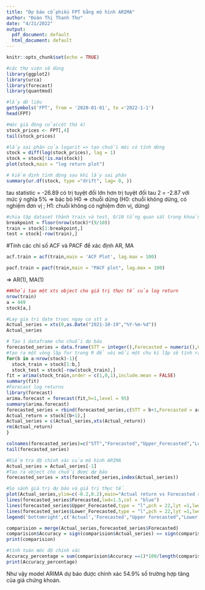 ```yaml
---
title: "Dự báo cổ phiếu FPT bằng mô hình ARIMA"
author: "Đoàn Thị Thanh Thư"
date: "4/21/2022"
output:
  pdf_document: default
  html_document: default
---
```


```r
knitr::opts_chunk$set(echo = TRUE)
```

```r
#các thư viện sẽ dùng
library(ggplot2)
library(urca)
library(forecast)
library(quantmod)
```

```r
#lấy dữ liệu
getSymbols('FPT', from = '2020-01-01', to ='2022-1-1')
head(FPT)
```

```r
#mức giá đóng cửa(cột thứ 4)
stock_prices <- FPT[,4]
tail(stock_prices)
```


```r
#lấy sai phân của logarit => tạo chuỗi mới có tính dừng
stock = diff(log(stock_prices), lag = 1)
stock = stock[!is.na(stock)]
plot(stock,main = "log return plot")
```

```r
# kiểm định tính dừng sau khi lấy sai phân
summary(ur.df(stock, type ="drift", lag= 0, ))
```
tau statistic = -26.89 có trị tuyệt đối lớn hơn trị tuyệt đối tau 2  = -2.87 với mức ý nghĩa 5%
=> bác bỏ H0 => chuỗi dừng (H0: chuỗi không dừng, có nghiệm đơn vị ; H1: chuỗi không có nghiệm đơn vị, dừng)
```r
#chia tập dataset thành train và test, 9/10 tổng quan sát trong khoảng thời đầu
breakpoint = floor(nrow(stock)*(9/10)) 
train = stock[1:breakpoint,]
test = stock[-row(train),]
```
#Tính các chỉ số ACF và PACF để xác định AR, MA
```r
acf.train = acf(train,main = 'ACF Plot', lag.max = 100)
```

```r
pacf.train = pacf(train,main = "PACF plot", lag.max = 100)
```
=> AR(1), MA(1)
```r
##Khởi tạo một xts object cho giá trị thực tế của log return
nrow(train)
a = 449
stock[a,]
```

```r
#Lay gia tri date truoc ngay co stt a
Actual_series = xts(0,as.Date("2021-10-19","%Y-%m-%d"))
Actual_series
```

```r
# Tạo 1 dataframe cho chuỗi dự báo
forecasted_series = data.frame(STT = integer(),Forecasted = numeric(),Upper_Forecasted = numeric(),Lower_Forecasted = numeric())
#tạo ra một vòng lặp for trong R để với mỗi một chu kì lặp sẽ tính ra giá trị dự báo trong test dataset.
for(b in a:nrow(stock)-1){
  stock_train = stock[1:b,]
  stock_test = stock[-row(stock_train),]
fit = arima(stock_train,order = c(1,0,1),include.mean = FALSE)
summary(fit)
#Forecast log returns
library(forecast)
arima.forecast = forecast(fit,h=1,level = 95)
summary(arima.forecast)
forecasted_series = rbind(forecasted_series,c(STT = b+1,Forecasted = arima.forecast$mean[1],arima.forecast$upper,arima.forecast$lower))
Actual_return = stock[(b+1),]
Actual_series = c(Actual_series,xts(Actual_return))
rm(Actual_return)
}

```

```r
colnames(forecasted_series)=c("STT","Forecasted","Upper_Forecasted","Lower_Forecasted")
tail(forecasted_series)
```

```r
#Kiểm tra độ chính xác của mô hình ARIMA
Actual_series = Actual_series[-1]
#Tạo ra object cho chuỗi được dự báo
forecasted_series = xts(forecasted_series,index(Actual_series))

#So sánh giá trị dự báo và giá trị thực tế
plot(Actual_series,ylim=c(-0.2,0.2),main="Actual return vs Forecasted return")
lines(forecasted_series$Forecasted,lwd=1.5,col = "blue")
lines(forecasted_series$Upper_Forecasted,type = "l",pch = 22,lyt =1,lwd=0.5,col = "red")
lines(forecasted_series$Lower_Forecasted,type = "l",pch = 22,lyt =1,lwd=0.5,col = "red")
legend('bottomright',c('Actual','Forecasted',"Upper forecasted","Lower forecasted"),lty = c(1,1), lwd = c(1.5,1.5),col = c('black','blue','red','red'))

```

```r
comparision = merge(Actual_series,forecasted_series$Forecasted)
comparision$Accuracy = sign(comparision$Actual_series) == sign(comparision$Forecasted)
print(comparision)
```

```r
#tính toán mức độ chính xác
Accuracy_percentage = sum(comparision$Accuracy ==1)*100/length(comparision$Accuracy)
print(Accuracy_percentage)
```
Như vậy model ARIMA dự báo được chính xác 54.9% số trường hợp tăng của giá chứng khoán. 


